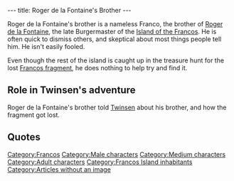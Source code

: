 ---
title: Roger de la Fontaine's Brother
---

{{Character|
Name=Roger de la Fontaine's brother|
Image=DIVERS.gif|
Race=[[Franco]]|
Gender=Male|
Size=Medium|
Age=Adult}}

Roger de la Fontaine's brother is a nameless Franco, the brother of [[Roger de la Fontaine]], the late Burgermaster of the [[Island of the Francos]]. He is often quick to dismiss others, and skeptical about most things people tell him. He isn't easily fooled.

Even though the rest of the island is caught up in the treasure hunt for the lost [[Francos fragment]], he does nothing to help try and find it.

==Role in Twinsen's adventure==
Roger de la Fontaine's brother told [[Twinsen]] about his brother, and how the fragment got lost.

==Quotes==
{{Quote|
Quote=Roger de la Fontaine, he was my brother. He was the local burgermaster you know, who was responsible for our fragment. Roger, he kept hiding the fragment somewhere without telling anyone, untill the accident...Pity he was eaten by a monster from the gas.|
Character=Roger de la Fontaine's brother}}
{{Quote|
Quote=I don't think so. Anyhow, the closet that he had arranged with little stuffed monsters from the gas, well, it is locked. Besides, I lost the key. Then...|
Character=Roger de la Fontaine's brother}}

[[Category:Francos]]
[[Category:Male characters]]
[[Category:Medium characters]]
[[Category:Adult characters]]
[[Category:Francos Island inhabitants]]
[[Category:Articles without an image]]